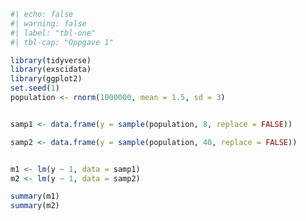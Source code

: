 
```r
#| echo: false
#| warning: false
#| label: "tbl-one"
#| tbl-cap: "Oppgave 1"

library(tidyverse)
library(exscidata)
library(ggplot2)
set.seed(1)
population <- rnorm(1000000, mean = 1.5, sd = 3)


samp1 <- data.frame(y = sample(population, 8, replace = FALSE))

samp2 <- data.frame(y = sample(population, 40, replace = FALSE))


m1 <- lm(y ~ 1, data = samp1)
m2 <- lm(y ~ 1, data = samp2)

summary(m1)
summary(m2)
```

